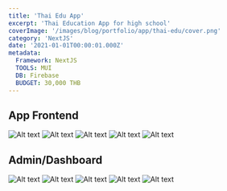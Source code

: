 ```yaml
---
title: 'Thai Edu App'
excerpt: 'Thai Education App for high school'
coverImage: '/images/blog/portfolio/app/thai-edu/cover.png'
category: 'NextJS'
date: '2021-01-01T00:00:01.000Z'
metadata:
  Framework: NextJS
  TOOLS: MUI
  DB: Firebase
  BUDGET: 30,000 THB
---
```


## App Frontend

![Alt text](/images/blog/portfolio/app/thai-edu/f1.png)
![Alt text](/images/blog/portfolio/app/thai-edu/f2.png)
![Alt text](/images/blog/portfolio/app/thai-edu/f3.png)
![Alt text](/images/blog/portfolio/app/thai-edu/f4.png)
![Alt text](/images/blog/portfolio/app/thai-edu/f5.png)

## Admin/Dashboard

![Alt text](/images/blog/portfolio/app/thai-edu/d1.png)
![Alt text](/images/blog/portfolio/app/thai-edu/d2.png)
![Alt text](/images/blog/portfolio/app/thai-edu/d3.png)
![Alt text](/images/blog/portfolio/app/thai-edu/d4.png)
![Alt text](/images/blog/portfolio/app/thai-edu/d5.png)